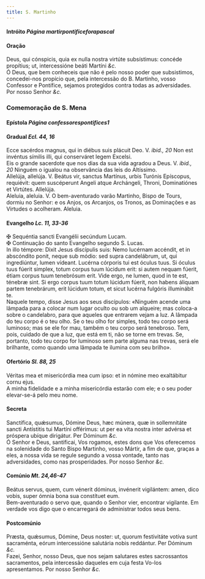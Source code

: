 ```yaml
---
title: S. Martinho
---
```



<h4 class="text-center">Intróito <em>Página martirpontificeforapascal</em></h4>

<h4 class="text-center">Oração</h4>
<div class="container-fluid">
<div class="row">
<div class="col-6 dropcaps text-justify">
Deus, qui cónspicis, quia ex nulla nostra virtúte subsístimus: concéde propítius; ut, intercessióne beáti Martíni <em>&c.</em>
</div>
<div class="col-6 dropcaps text-justify">
Ó Deus, que bem conheceis que não é pelo nosso poder que subsistimos, concedei-nos propício que, pela intercessão do B. Martinho, vosso Confessor e Pontífice, sejamos protegidos contra todas as adversidades. Por nosso Senhor <em>&c.</em>
</div>
</div>
</div>

<h3 class="text-center">Comemoração de S. Mena</h3>

<h4 class="text-center">Epístola <em>Página confessorespontifices1</em></h4>

<h4 class="text-center">Gradual <em>Ecl. 44, 16</em></h4>
<div class="container-fluid">
<div class="row">
<div class="col-6 dropcaps text-justify">
Ecce sacérdos magnus, qui in diébus suis plácuit Deo. V. <em>ibid., 20</em> Non est invéntus símilis illi, qui conserváret legem Excelsi.
</div>
<div class="col-6 dropcaps text-justify">
Eis o grande sacerdote que nos dias da sua vida agradou a Deus. V. <em>ibid., 20</em> Ninguém o igualou na observância das leis do Altíssimo.
</div>
<div class="col-6 text-justify">
Allelúja, allelúja. V. Beátus vir, sanctus Martínus, urbis Turónis Epíscopus, requiévit: quem suscéperunt Angeli atque Archángeli, Throni, Dominatiónes et Virtútes. Allelúja.
</div>
<div class="col-6 text-justify">
Aleluia, aleluia. V. O bem-aventurado varão Martinho, Bispo de Tours, dormiu no Senhor: e os Anjos, os Arcanjos, os Tronos, as Dominações e as Virtudes o acolheram. Aleluia.
</div>
</div>
</div>

<h4 class="text-center">Evangelho <em>Lc. 11, 33-36</em></h4>
<div class="container-fluid">
<div class="row">
<div class="col-6 text-justify">
<span class="text-danger">&#10016;</span> Sequéntia sancti Evangélii secúndum Lucam.
</div>
<div class="col-6 text-justify">
<span class="text-danger">&#10016;</span> Continuação do santo Evangelho segundo S. Lucas.
</div>
<div class="col-6 dropcaps text-justify">
In illo témpore: Dixit Jesus discípulis suis: Nemo lucérnam accéndit, et in abscóndito ponit, neque sub módio: sed supra candelábrum, ut, qui ingrediúntur, lumen vídeant. Lucérna córporis tui est óculus tuus. Si óculus tuus fúerit simplex, totum corpus tuum lúcidum erit: si autem nequam fúerit, étiam corpus tuum tenebrósum erit. Vide ergo, ne lumen, quod in te est, ténebræ sint. Si ergo corpus tuum totum lúcidum fúerit, non habens áliquam partem tenebrárum, erit lúcidum totum, et sicut lucérna fulgóris illuminábit te.
</div>
<div class="col-6 dropcaps text-justify">
Naquele tempo, disse Jesus aos seus discípulos: «Ninguém acende uma lâmpada para a colocar num lugar oculto ou sob um alqueire; mas coloca-a sobre o candelabro, para que aqueles que entrarem vejam a luz. A lâmpada do teu corpo é o teu olho. Se o teu olho for simples, todo teu corpo será luminoso; mas se ele for mau, também o teu corpo será tenebroso. Tem, pois, cuidado de que a luz, que está em ti, não se torne em trevas. Se, portanto, todo teu corpo for luminoso sem parte alguma nas trevas, será ele brilhante, como quando uma lâmpada te ilumina com seu brilho».
</div>
</div>
</div>

<h4 class="text-center">Ofertório <em>Sl. 88, 25</em></h4>
<div class="container-fluid">
<div class="row">
<div class="col-6 dropcaps text-justify">
Véritas mea et misericórdia mea cum ipso: et in nómine meo exaltábitur cornu ejus.
</div>
<div class="col-6 dropcaps text-justify">
A minha fidelidade e a minha misericórdia estarão com ele; e o seu poder elevar-se-á pelo meu nome.
</div>
</div>
</div>

<h4 class="text-center">Secreta</h4>
<div class="container-fluid">
<div class="row">
<div class="col-6 dropcaps text-justify">
Sanctífica, quǽsumus, Dómine Deus, hæc múnera, quæ in sollemnitáte sancti Antístitis tui Martíni offérimus: ut per ea vita nostra inter advérsa et próspera ubíque dirigátur. Per Dóminum <em>&c.</em>
</div>
<div class="col-6 dropcaps text-justify">
Ó Senhor e Deus, santificai, Vos rogamos, estes dons que Vos oferecemos na solenidade do Santo Bispo Martinho, vosso Mártir, a fim de que, graças a eles, a nossa vida se regule segundo a vossa vontade, tanto nas adversidades, como nas prosperidades. Por nosso Senhor <em>&c.</em>
</div>
</div>
</div>

<h4 class="text-center">Comúnio <em>Mt. 24,46-47</em></h4>
<div class="container-fluid">
<div class="row">
<div class="col-6 dropcaps text-justify">
Beátus servus, quem, cum vénerit dóminus, invénerit vigilántem: amen, dico vobis, super ómnia bona sua constítuet eum.
</div>
<div class="col-6 dropcaps text-justify">
Bem-aventurado o servo que, quando o Senhor vier, encontrar vigilante. Em verdade vos digo que o encarregará de administrar todos seus bens.
</div>
</div>
</div>

<h4 class="text-center">Postcomúnio</h4>
<div class="container-fluid">
<div class="row">
<div class="col-6 dropcaps text-justify">
Præsta, quǽsumus, Dómine, Deus noster: ut, quorum festivitáte votíva sunt sacraménta, eórum intercessióne salutária nobis reddántur. Per Dóminum <em>&c.</em>
</div>
<div class="col-6 dropcaps text-justify">
Fazei, Senhor, nosso Deus, que nos sejam salutares estes sacrossantos sacramentos, pela intercessão daqueles em cuja festa Vo-los apresentamos. Por nosso Senhor <em>&c.</em>
</div>
</div>
</div>
